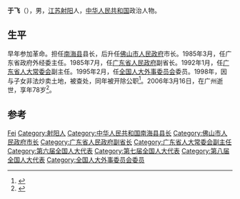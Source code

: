 {{Otheruses|other=名为于飞的其他人物|于飞}}
{{NoteTA
| 1=zh-hans:于飞; zh-hant:于飛;
}}
'''于飞'''（{{bd|1929年||2006年|3月16日}}），男，[[江苏|江苏]][[射阳|射阳]]人，[[中华人民共和国|中华人民共和国]]政治人物。

== 生平 ==
早年参加革命。担任[[南海县|南海县]]县长，后升任[[佛山市人民政府|佛山市人民政府]]市长。1985年3月，任广东省政府外经委主任。1985年7月，任[[广东省人民政府|广东省人民政府]]副省长。1992年1月，任[[广东省人大常委会|广东省人大常委会]]副主任。1995年2月，任[[全国人大外事委员会|全国人大外事委员会]]委员。1998年，因与子女非法炒卖土地，被查处，同年被开除公职<ref>{{cite news|title=1998年10月30日 于飛及其子女炒賣土地受重罰|url=http://www.people.com.cn/BIG5/historic/1030/5144.html|accessdate=2015-03-24|newspaper=人民网|archive-date=2016-03-04|archive-url=https://web.archive.org/web/20160304081417/http://www.people.com.cn/BIG5/historic/1030/5144.html|dead-url=no}}</ref>。2006年3月16日，在广州逝世，享年78岁<ref>{{cite news|title=于飞同志逝世|url=http://www.ycwb.com/gb/content/2006-03/17/content_1088659.htm|accessdate=2015-03-24|newspaper=金羊网|archive-url=https://web.archive.org/web/20150402142800/http://www.ycwb.com/gb/content/2006-03/17/content_1088659.htm|archive-date=2015-04-02|dead-url=yes}}</ref>。

== 参考 ==
{{reflist}}

{{Authority control}}
{{DEFAULTSORT:Yu}}
[[Category:于姓|Fei]]
[[Category:射阳人|Category:射阳人]]
[[Category:中华人民共和国南海县县长|Category:中华人民共和国南海县县长]]
[[Category:佛山市人民政府市长|Category:佛山市人民政府市长]]
[[Category:广东省人民政府副省长|Category:广东省人民政府副省长]]
[[Category:广东省人大常委会副主任|Category:广东省人大常委会副主任]]
[[Category:第六届全国人大代表|Category:第六届全国人大代表]]
[[Category:第七届全国人大代表|Category:第七届全国人大代表]]
[[Category:第八届全国人大代表|Category:第八届全国人大代表]]
[[Category:全国人大外事委员会委员|Category:全国人大外事委员会委员]]


{{中国政治人物小作品}}